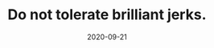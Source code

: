---
slug: do-not-tolerate-brilliant-jerks
title: "Do not tolerate brilliant jerks."
description: A short reflection on user experience and design.
date: 2020-09-21
readingTime: 1
---
